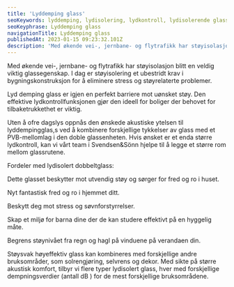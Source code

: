 ```yaml
---
title: 'Lyddemping glass'
seoKeywords: lyddemping, lydisolering, lydkontroll, lydisolerende glass
seoKeyphrase: Lyddemping glass
navigationTitle: Lyddemping glass
publishedAt: 2023-01-15 09:23:32.101Z
description: 'Med økende vei-, jernbane- og flytrafikk har støyisolasjon blitt en veldig viktig glassegenskap. I dag er støyisolering et ubestridt krav i ...'
---
```


Med økende vei-, jernbane- og flytrafikk har støyisolasjon blitt en veldig viktig glassegenskap. I dag er støyisolering et ubestridt krav i bygningskonstruksjon for å eliminere stress og støyrelaterte problemer.

Lyd demping glass er igjen en perfekt barriere mot uønsket støy. Den effektive lydkontrollfunksjonen gjør den ideell for boliger der behovet for tilbaketrukkethet er viktig.

Uten å ofre dagslys oppnås den ønskede akustiske ytelsen til lyddempingglas,s ved å kombinere forskjellige tykkelser av glass med et PVB-mellomlag i den doble glassenheten. Hvis ønsket er et enda større lydkontroll, kan vi vårt team i Svendsen&Sönn hjelpe til å legge et større rom mellom glassrutene.

Fordeler med lydisolert dobbeltglass:

Dette glasset beskytter mot utvendig støy og sørger for fred og ro i huset.

Nyt fantastisk fred og ro i hjemmet ditt.

Beskytt deg mot stress og søvnforstyrrelser.

Skap et miljø for barna dine der de kan studere effektivt på en hyggelig måte.

Begrens støynivået fra regn og hagl på vinduene på verandaen din.

Støysvak høyeffektiv glass kan kombineres med forskjellige andre bruksområder, som solrengjøring, selvrens og dekor. Med sikte på større akustisk komfort, tilbyr vi flere typer lydisolert glass, hver med forskjellige dempningsverdier (antall dB ) for de mest forskjellige bruksområdene.
